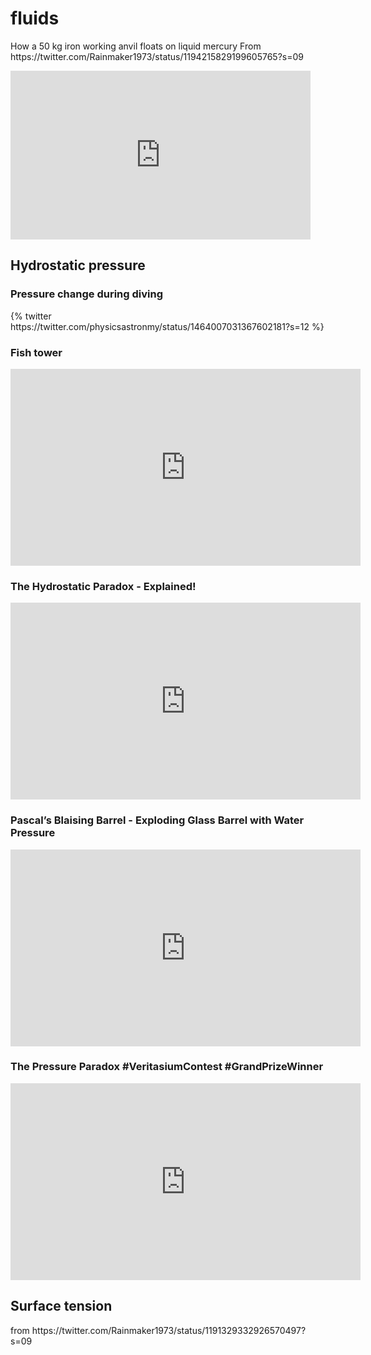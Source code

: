 # fluids {.unnumbered}


<!-- ![](breaking-surface-tension.gif) -->



How a 50 kg iron working anvil floats on liquid mercury
From https://twitter.com/Rainmaker1973/status/1194215829199605765?s=09

<iframe src="https://giphy.com/embed/mfb5bvcxP4YbZkfkt2" width="480" height="270" frameBorder="0" class="giphy-embed" allowFullScreen></iframe>

## Hydrostatic pressure

### Pressure change during diving
{% twitter https://twitter.com/physicsastronmy/status/1464007031367602181?s=12 %}  


### Fish tower
<iframe width="560" height="315" src="https://www.youtube.com/embed/yRZfVIy8fiY" title="YouTube video player" frameborder="0" allow="accelerometer; autoplay; clipboard-write; encrypted-media; gyroscope; picture-in-picture" allowfullscreen></iframe>

### The Hydrostatic Paradox - Explained!

<iframe width="560" height="315" src="https://www.youtube.com/embed/6zeHWVUiXoc" title="YouTube video player" frameborder="0" allow="accelerometer; autoplay; clipboard-write; encrypted-media; gyroscope; picture-in-picture" allowfullscreen></iframe>

### Pascal's Blaising Barrel - Exploding Glass Barrel with Water Pressure
<iframe width="560" height="315" src="https://www.youtube.com/embed/EJHrr21UvY8" title="YouTube video player" frameborder="0" allow="accelerometer; autoplay; clipboard-write; encrypted-media; gyroscope; picture-in-picture" allowfullscreen></iframe>

### The Pressure Paradox #VeritasiumContest #GrandPrizeWinner

<iframe width="560" height="315" src="https://www.youtube.com/embed/INAO97TQl-w" title="YouTube video player" frameborder="0" allow="accelerometer; autoplay; clipboard-write; encrypted-media; gyroscope; picture-in-picture" allowfullscreen></iframe>

## Surface tension
from https://twitter.com/Rainmaker1973/status/1191329332926570497?s=09

<!-- ![](surface-tension-soap.mp4) -->
